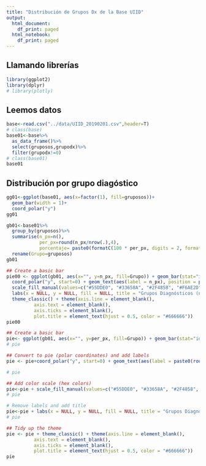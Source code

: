 ```yaml
---
title: "Distribución de Grupos Dx de la Base UIID"
output:
  html_document:
    df_print: paged
  html_notebook:
    df_print: paged
---
```


## Llamando librerías
```r
library(ggplot2)
library(dplyr)
# library(plotly)
```

## Leemos datos
```r
base<-read.csv("../data/UIID_20190201.csv",header=T)
# class(base)
base01<-base%>%
  as_data_frame()%>%
  select(gruposos,grupodx)%>%
  filter(grupodx!=0)
# class(base01)
base01
```

## Distribución por grupo diagóstico

```r
gg01<-ggplot(base01, aes(x=factor(1), fill=gruposos))+
  geom_bar(width = 1)+
  coord_polar("y")
gg01
```

```r
gb01<-base01%>%
  group_by(gruposos)%>%
  summarise(n_px=n(),
            per_px=round(n_px/nrow(.),4),
            porcentaje= paste0(formatC(100 * per_px, digits = 2, format = "f"), "%"))%>%
  rename(Grupo=gruposos)
gb01
```
```r
## Create a basic bar
pie00 <- ggplot(gb01, aes(x="", y=n_px, fill=Grupo)) + geom_bar(stat="identity", width=1)+
  coord_polar("y", start=0) + geom_text(aes(label = n_px), position = position_stack(vjust = 0.5),size=2) +
  scale_fill_manual(values=c("#55DDE0", "#33658A", "#2F4858", "#F6AE2D", "#F26419", "#999999","#CC6666", "#9999CC", "#66CC99")) +
  labs(x = NULL, y = NULL, fill = NULL, title = "Grupos Diagnósticos (n)")+
  theme_classic() + theme(axis.line = element_blank(),
          axis.text = element_blank(),
          axis.ticks = element_blank(),
          plot.title = element_text(hjust = 0.5, color = "#666666"))
pie00
```

```r
## Create a basic bar
pie<- ggplot(gb01, aes(x="", y=per_px, fill=Grupo)) + geom_bar(stat="identity", width=1)
# pie
```


```r
## Convert to pie (polar coordinates) and add labels
pie <- pie+coord_polar("y", start=0) + geom_text(aes(label = paste0(round(per_px*100,4), "%")), position = position_stack(vjust = 0.5),size=2)

# pie
```



```r
## Add color scale (hex colors)
pie<-pie + scale_fill_manual(values=c("#55DDE0", "#33658A", "#2F4858", "#F6AE2D", "#F26419", "#999999","#CC6666", "#9999CC", "#66CC99")) 
# pie
```

```r
# Remove labels and add title
pie<-pie + labs(x = NULL, y = NULL, fill = NULL, title = "Grupos Diagnósticos (%)")
# pie
```


```r
## Tidy up the theme
pie <- pie + theme_classic() + theme(axis.line = element_blank(),
          axis.text = element_blank(),
          axis.ticks = element_blank(),
          plot.title = element_text(hjust = 0.5, color = "#666666"))
pie
```

